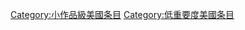 {{Articles by Quality and Importance|project=美國}}
[[Category:小作品級美國条目|Category:小作品級美國条目]]
[[Category:低重要度美國条目|Category:低重要度美國条目]]